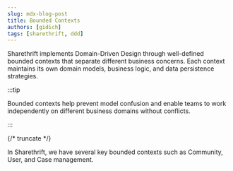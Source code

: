 ```yaml
---
slug: mdx-blog-post
title: Bounded Contexts
authors: [gidich]
tags: [sharethrift, ddd]
---
```


Sharethrift implements Domain-Driven Design through well-defined bounded contexts that separate different business concerns. Each context maintains its own domain models, business logic, and data persistence strategies.

:::tip

Bounded contexts help prevent model confusion and enable teams to work independently on different business domains without conflicts.

:::

{/* truncate */}

In Sharethrift, we have several key bounded contexts such as Community, User, and Case management.